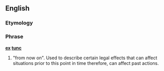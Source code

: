 ==English==
{{attention|la}}
===Etymology===

===Phrase===
'''[[ex#Latin|ex]] [[tunc#Latin|tunc]]'''

# {{legal}} "from now on". Used to describe certain legal effects that can affect situations prior to this point in time therefore, can affect past actions.